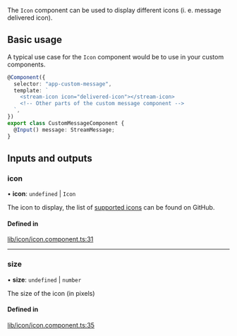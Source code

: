 The `Icon` component can be used to display different icons (i. e. message delivered icon).

## Basic usage

A typical use case for the `Icon` component would be to use in your custom components.

```typescript
@Component({
  selector: "app-custom-message",
  template: `
    <stream-icon icon="delivered-icon"></stream-icon>
    <!-- Other parts of the custom message component -->
  `,
})
export class CustomMessageComponent {
  @Input() message: StreamMessage;
}
```

[//]: # "Start of generated content"
## Inputs and outputs 


### icon

• **icon**: `undefined` \| `Icon`

The icon to display, the list of [supported icons](https://github.com/GetStream/stream-chat-angular/tree/master/projects/stream-chat-angular/src/lib/icon/icon.component.ts) can be found on GitHub.

#### Defined in

[lib/icon/icon.component.ts:31](https://github.com/GetStream/stream-chat-angular/blob/fab5c02/projects/stream-chat-angular/src/lib/icon/icon.component.ts#L31)

___

### size

• **size**: `undefined` \| `number`

The size of the icon (in pixels)

#### Defined in

[lib/icon/icon.component.ts:35](https://github.com/GetStream/stream-chat-angular/blob/fab5c02/projects/stream-chat-angular/src/lib/icon/icon.component.ts#L35)

[//]: # "End of generated content"
